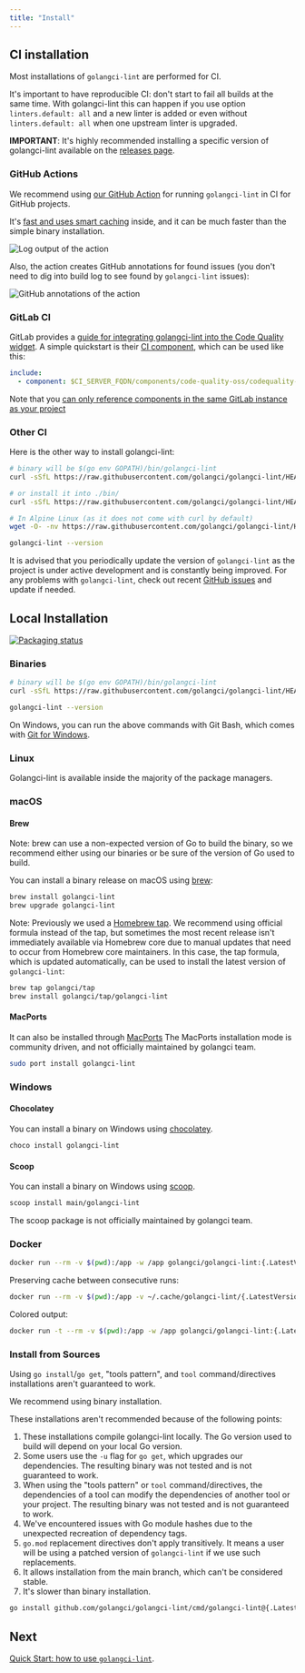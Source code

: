 ```yaml
---
title: "Install"
---
```


## CI installation

Most installations of `golangci-lint` are performed for CI.

It's important to have reproducible CI: don't start to fail all builds at the same time.
With golangci-lint this can happen if you use option `linters.default: all` and a new linter is added
or even without `linters.default: all` when one upstream linter is upgraded.

**IMPORTANT**: It's highly recommended installing a specific version of golangci-lint available on the [releases page](https://github.com/golangci/golangci-lint/releases).

### GitHub Actions

We recommend using [our GitHub Action](https://github.com/golangci/golangci-lint-action) for running `golangci-lint` in CI for GitHub projects.

It's [fast and uses smart caching](https://github.com/golangci/golangci-lint-action#performance) inside,
and it can be much faster than the simple binary installation.

![Log output of the action](./colored-line-number.png)

Also, the action creates GitHub annotations for found issues (you don't need to dig into build log to see found by `golangci-lint` issues):

![GitHub annotations of the action](./annotations.png)

### GitLab CI

GitLab provides a [guide for integrating golangci-lint into the Code Quality widget](https://docs.gitlab.com/ci/testing/code_quality/#golangci-lint).
A simple quickstart is their [CI component](https://gitlab.com/explore/catalog/components/code-quality-oss/codequality-os-scanners-integration), which can be used like this:

```yaml .gitlab-ci.yml
include:
  - component: $CI_SERVER_FQDN/components/code-quality-oss/codequality-os-scanners-integration/golangci@1.0.1
```

Note that you [can only reference components in the same GitLab instance as your project](https://docs.gitlab.com/ci/components/#use-a-component)

### Other CI

Here is the other way to install golangci-lint:

```bash
# binary will be $(go env GOPATH)/bin/golangci-lint
curl -sSfL https://raw.githubusercontent.com/golangci/golangci-lint/HEAD/install.sh | sh -s -- -b $(go env GOPATH)/bin {.LatestVersion}

# or install it into ./bin/
curl -sSfL https://raw.githubusercontent.com/golangci/golangci-lint/HEAD/install.sh | sh -s {.LatestVersion}

# In Alpine Linux (as it does not come with curl by default)
wget -O- -nv https://raw.githubusercontent.com/golangci/golangci-lint/HEAD/install.sh | sh -s {.LatestVersion}

golangci-lint --version
```

It is advised that you periodically update the version of `golangci-lint` as the project is under active development
and is constantly being improved. For any problems with `golangci-lint`, check out recent [GitHub issues](https://github.com/golangci/golangci-lint/issues) and update if needed.

## Local Installation

[![Packaging status](https://repology.org/badge/vertical-allrepos/golangci-lint.svg)](https://repology.org/project/golangci-lint/versions)

### Binaries

```bash
# binary will be $(go env GOPATH)/bin/golangci-lint
curl -sSfL https://raw.githubusercontent.com/golangci/golangci-lint/HEAD/install.sh | sh -s -- -b $(go env GOPATH)/bin {.LatestVersion}

golangci-lint --version
```

On Windows, you can run the above commands with Git Bash, which comes with [Git for Windows](https://git-scm.com/download/win).

### Linux

Golangci-lint is available inside the majority of the package managers.

### macOS

#### Brew

Note: brew can use a non-expected version of Go to build the binary,
so we recommend either using our binaries or be sure of the version of Go used to build.

You can install a binary release on macOS using [brew](https://brew.sh/):

```bash
brew install golangci-lint
brew upgrade golangci-lint
```

Note: Previously we used a [Homebrew tap](https://github.com/golangci/homebrew-tap). We recommend using official formula instead of the tap, but sometimes the most recent release
isn't immediately available via Homebrew core due to manual updates that need to occur from Homebrew core maintainers. In this case, the tap formula, which is updated automatically,
can be used to install the latest version of `golangci-lint`:

```bash
brew tap golangci/tap
brew install golangci/tap/golangci-lint
```

#### MacPorts

It can also be installed through [MacPorts](https://www.macports.org/)
The MacPorts installation mode is community driven, and not officially maintained by golangci team.

```bash
sudo port install golangci-lint
```

### Windows

#### Chocolatey

You can install a binary on Windows using [chocolatey](https://community.chocolatey.org/packages/golangci-lint).

```bash
choco install golangci-lint
```

#### Scoop

You can install a binary on Windows using [scoop](https://scoop.sh).

```bash
scoop install main/golangci-lint
```

The scoop package is not officially maintained by golangci team.

### Docker

```bash
docker run --rm -v $(pwd):/app -w /app golangci/golangci-lint:{.LatestVersion} golangci-lint run -v
```

Preserving cache between consecutive runs:
```bash
docker run --rm -v $(pwd):/app -v ~/.cache/golangci-lint/{.LatestVersion}:/root/.cache -w /app golangci/golangci-lint:{.LatestVersion} golangci-lint run -v
```

Colored output:
```bash
docker run -t --rm -v $(pwd):/app -w /app golangci/golangci-lint:{.LatestVersion} golangci-lint run -v
```

### Install from Sources

Using `go install`/`go get`, "tools pattern", and `tool` command/directives installations aren't guaranteed to work.

We recommend using binary installation.

These installations aren't recommended because of the following points:

1. These installations compile golangci-lint locally. The Go version used to build will depend on your local Go version.
2. Some users use the `-u` flag for `go get`, which upgrades our dependencies. The resulting binary was not tested and is not guaranteed to work.
3. When using the "tools pattern" or `tool` command/directives, the dependencies of a tool can modify the dependencies of another tool or your project. The resulting binary was not tested and is not guaranteed to work.
4. We've encountered issues with Go module hashes due to the unexpected recreation of dependency tags.
5. `go.mod` replacement directives don't apply transitively. It means a user will be using a patched version of `golangci-lint` if we use such replacements.
6. It allows installation from the main branch, which can't be considered stable.
7. It's slower than binary installation.

```bash
go install github.com/golangci/golangci-lint/cmd/golangci-lint@{.LatestVersion}
```

## Next

[Quick Start: how to use `golangci-lint`](/welcome/quick-start/).

